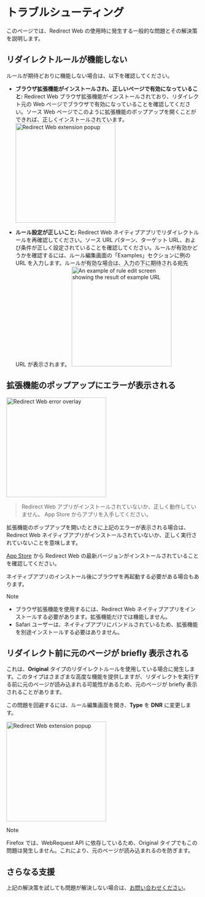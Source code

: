 
# トラブルシューティング

このページでは、Redirect Web の使用時に発生する一般的な問題とその解決策を説明します。

<TOCInline toc={toc} />

## リダイレクトルールが機能しない

ルールが期待どおりに機能しない場合は、以下を確認してください。

- **ブラウザ拡張機能がインストールされ、正しいページで有効になっていること:** Redirect Web ブラウザ拡張機能がインストールされており、リダイレクト元の Web ページでブラウザで有効になっていることを確認してください。ソース Web ページでこのように拡張機能のポップアップを開くことができれば、正しくインストールされています。
    <Image src={ExtensionPopup} alt="Redirect Web extension popup" width="260" hasShadow/>

- **ルール設定が正しいこと:** Redirect Web ネイティブアプリでリダイレクトルールを再確認してください。ソース URL パターン、ターゲット URL、および条件が正しく設定されていることを確認してください。ルールが有効かどうかを確認するには、ルール編集画面の「Examples」セクションに例の URL を入力します。ルールが有効な場合は、入力の下に期待される宛先 URL が表示されます。
    <Image src={RuleEditExampleResult} alt="An example of rule edit screen showing the result of example URL" width="260" hasShadow/>

## 拡張機能のポップアップにエラーが表示される

<Image src={ErrorOverlay} alt="Redirect Web error overlay" width="260" hasShadow hasRoundedCorners/>

> Redirect Web アプリがインストールされていないか、正しく動作していません。
> App Store からアプリを入手してください。

拡張機能のポップアップを開いたときに上記のエラーが表示される場合は、Redirect Web ネイティブアプリがインストールされていないか、正しく実行されていないことを意味します。

[App Store](https://apps.apple.com/app/id1571283503) から Redirect Web の最新バージョンがインストールされていることを確認してください。

ネイティブアプリのインストール後にブラウザを再起動する必要がある場合もあります。

> [!NOTE]
> * ブラウザ拡張機能を使用するには、Redirect Web ネイティブアプリをインストールする必要があります。拡張機能だけでは機能しません。
> * Safari ユーザーは、ネイティブアプリにバンドルされているため、拡張機能を別途インストールする必要はありません。

## リダイレクト前に元のページが briefly 表示される

これは、**Original** タイプのリダイレクトルールを使用している場合に発生します。このタイプはさまざまな高度な機能を提供しますが、リダイレクトを実行する前に元のページが読み込まれる可能性があるため、元のページが briefly 表示されることがあります。

この問題を回避するには、ルール編集画面を開き、**Type** を **DNR** に変更します。

<Image src={EditRuleDnr} alt="Redirect Web extension popup" height="260" hasShadow hasRoundedCorners/>

> [!NOTE]
> Firefox では、WebRequest API に依存しているため、Original タイプでもこの問題は発生しません。これにより、元のページが読み込まれるのを防ぎます。

## さらなる支援

上記の解決策を試しても問題が解決しない場合は、[お問い合わせください](./contact-us)。

